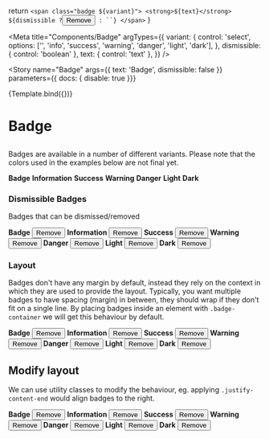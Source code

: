 
  return `
    <span class="badge ${variant}">
      <strong>${text}</strong>
      ${dismissible ?
        `<button class="close">
          <span class="sr-only">Remove</span>
        </button>` : ``}
    </span>`
}

<Meta
  title="Components/Badge"
  argTypes={{
    variant: {
      control: 'select',
      options: ['', 'info', 'success', 'warning', 'danger', 'light', 'dark'],
    },
    dismissible: {
      control: 'boolean'
    },
    text: { control: 'text' },
  }}
/>

<Story
  name="Badge"
  args={{
    text: 'Badge',
    dismissible: false
  }}
  parameters={{ docs: { disable: true }}}
>
  {Template.bind({})}
</Story>

# Badge

##

Badges are available in a number of different variants. Please note that the colors used in the examples below are not final yet.

<Canvas>
  <div class="badge-container">
  <span class="badge">
    <strong>Badge</strong>
  </span>
  <span class="badge info">
    <strong>Information</strong>
  </span>
  <span class="badge success">
    <strong>Success</strong>
  </span>
  <span class="badge warning">
    <strong>Warning</strong>
  </span>
  <span class="badge danger">
    <strong>Danger</strong>
  </span>
  <span class="badge light">
    <strong>Light</strong>
  </span>
  <span class="badge dark">
    <strong>Dark</strong>
  </span>
  </div>
</Canvas>

### Dismissible Badges

Badges that can be dismissed/removed

<Canvas>
  <div class="badge-container">
  <span class="badge">
    <strong>Badge</strong>
    <button type="button" class="close">
      Remove
    </button>
  </span>
  <span class="badge info">
    <strong>Information</strong>
    <button type="button" class="close">
      Remove
    </button>  </span>
  <span class="badge success">
    <strong>Success</strong>
    <button type="button" class="close">
      Remove
    </button>  </span>
  <span class="badge warning">
    <strong>Warning</strong>
    <button type="button" class="close">
      Remove
    </button>  </span>
  <span class="badge danger">
    <strong>Danger</strong>
    <button type="button" class="close">
      Remove
    </button>  </span>
  <span class="badge light">
    <strong>Light</strong>
    <button type="button" class="close">
      Remove
    </button>  </span>
  <span class="badge dark">
    <strong>Dark</strong>
    <button type="button" class="close">
      Remove
    </button>
  </span>
  </div>
</Canvas>

### Layout

Badges don't have any margin by default, instead they rely on the context in which they are used to provide the layout. Typically, you want multiple badges to have spacing (margin) in between, they should wrap if they don't fit on a single line. By placing badges inside an element with `.badge-container` we will get this behaviour by default.

<Canvas>
  <div class="badge-container">
    <span class="badge">
      <strong>Badge</strong>
      <button type="button" class="close">
        Remove
      </button>
    </span>
    <span class="badge info">
    <strong>Information</strong>
    <button type="button" class="close">
      Remove
    </button>  </span>
    <span class="badge success">
    <strong>Success</strong>
    <button type="button" class="close">
      Remove
    </button>  </span>
    <span class="badge warning">
    <strong>Warning</strong>
    <button type="button" class="close">
      Remove
    </button>  </span>
    <span class="badge danger">
    <strong>Danger</strong>
    <button type="button" class="close">
      Remove
    </button>  </span>
    <span class="badge light">
    <strong>Light</strong>
    <button type="button" class="close">
      Remove
    </button>  </span>
    <span class="badge dark">
    <strong>Dark</strong>
    <button type="button" class="close">
      Remove
    </button>
  </span>
  </div>
</Canvas>

## Modify layout

We can use utility classes to modify the behaviour, eg. applying `.justify-content-end` would align badges to the right.

<Canvas>
  <div class="badge-container justify-content-end">
    <span class="badge">
      <strong>Badge</strong>
      <button type="button" class="close">
        Remove
      </button>
    </span>
    <span class="badge info">
    <strong>Information</strong>
    <button type="button" class="close">
      Remove
    </button>  </span>
    <span class="badge success">
    <strong>Success</strong>
    <button type="button" class="close">
      Remove
    </button>  </span>
    <span class="badge warning">
    <strong>Warning</strong>
    <button type="button" class="close">
      Remove
    </button>  </span>
    <span class="badge danger">
    <strong>Danger</strong>
    <button type="button" class="close">
      Remove
    </button>  </span>
    <span class="badge light">
    <strong>Light</strong>
    <button type="button" class="close">
      Remove
    </button>  </span>
    <span class="badge dark">
    <strong>Dark</strong>
    <button type="button" class="close">
      Remove
    </button>
  </span>
  </div>
</Canvas>
